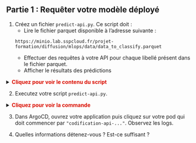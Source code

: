::: {.nonincremental}
:::: {.callout-tip collapse="true" icon=false}
## Partie 1 : Requêter votre modèle déployé

1. Créez un fichier `predict-api.py`. Ce script doit : 
    - Lire le fichier parquet disponible à l'adresse suivante :

    ```shell
    https://minio.lab.sspcloud.fr/projet-formation/diffusion/mlops/data/data_to_classify.parquet
    ``` 

    - Effectuer des requêtes à votre API pour chaque libellé présent dans le fichier parquet.
    - Afficher le résultats des prédictions

<details> 
<summary> 
    <font size=\"3\" color=\"darkgreen\"><b>Cliquez pour voir le contenu du script </b></font> 
</summary>

```python
import pandas as pd
import requests


# Fonction pour effectuer la requête à l'API
def make_prediction(api_url: str, description: str):
    params = {"description": description, "nb_echoes_max": 2}
    response = requests.get(api_url, params=params)
    return response.json()


# URL des données
data_path = "https://minio.lab.sspcloud.fr/projet-formation/diffusion/mlops/data/data_to_classify.parquet"

# Charge le fichier Parquet dans un DataFrame pandas
df = pd.read_parquet(data_path)

# Votre API URL
api_url = "<your_firstname>-<your_lastname>-api.lab.sspcloud.fr/predict"

# Effectue les requêtes
responses = df["text"].apply(lambda x: make_prediction(api_url, x))

# Affiche le DataFrame avec les résultats des prédictions
print(pd.merge(df, pd.json_normalize(responses),
               left_index=True,
               right_index=True))

```
</details>

2. Executez votre script `predict-api.py`.

<details> 
<summary> 
    <font size=\"3\" color=\"darkgreen\"><b>Cliquez pour voir la commande </b></font> 
</summary>

```shell
python formation-mlops/src/predict-api.py
```
</details>

3. Dans ArgoCD, ouvrez votre application puis cliquez sur votre pod qui doit commencer par  `"codification-api-..."`. Observez les logs.

4. Quelles informations détenez-vous ? Est-ce suffisant ?

::::
:::
